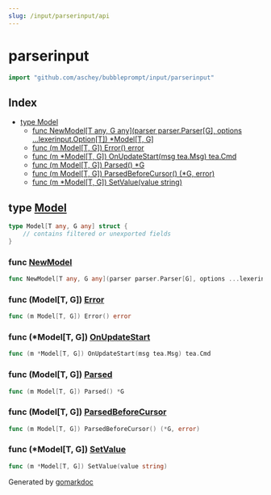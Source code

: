 ```yaml
---
slug: /input/parserinput/api
---
```


<div class="api">

# parserinput

```go
import "github.com/aschey/bubbleprompt/input/parserinput"
```

## Index

- [type Model](<#type-model>)
  - [func NewModel[T any, G any](parser parser.Parser[G], options ...lexerinput.Option[T]) *Model[T, G]](<#func-newmodel>)
  - [func \(m Model\[T, G\]\) Error\(\) error](<#func-modelt-g-error>)
  - [func \(m \*Model\[T, G\]\) OnUpdateStart\(msg tea.Msg\) tea.Cmd](<#func-modelt-g-onupdatestart>)
  - [func \(m Model\[T, G\]\) Parsed\(\) \*G](<#func-modelt-g-parsed>)
  - [func \(m Model\[T, G\]\) ParsedBeforeCursor\(\) \(\*G, error\)](<#func-modelt-g-parsedbeforecursor>)
  - [func \(m \*Model\[T, G\]\) SetValue\(value string\)](<#func-modelt-g-setvalue>)


## type [Model](<https://github.com/aschey/bubbleprompt/blob/main/input/parserinput/model.go#L9-L14>)

```go
type Model[T any, G any] struct {
    // contains filtered or unexported fields
}
```

### func [NewModel](<https://github.com/aschey/bubbleprompt/blob/main/input/parserinput/model.go#L16>)

```go
func NewModel[T any, G any](parser parser.Parser[G], options ...lexerinput.Option[T]) *Model[T, G]
```

### func \(Model\[T, G\]\) [Error](<https://github.com/aschey/bubbleprompt/blob/main/input/parserinput/model.go#L50>)

```go
func (m Model[T, G]) Error() error
```

### func \(\*Model\[T, G\]\) [OnUpdateStart](<https://github.com/aschey/bubbleprompt/blob/main/input/parserinput/model.go#L26>)

```go
func (m *Model[T, G]) OnUpdateStart(msg tea.Msg) tea.Cmd
```

### func \(Model\[T, G\]\) [Parsed](<https://github.com/aschey/bubbleprompt/blob/main/input/parserinput/model.go#L32>)

```go
func (m Model[T, G]) Parsed() *G
```

### func \(Model\[T, G\]\) [ParsedBeforeCursor](<https://github.com/aschey/bubbleprompt/blob/main/input/parserinput/model.go#L36>)

```go
func (m Model[T, G]) ParsedBeforeCursor() (*G, error)
```

### func \(\*Model\[T, G\]\) [SetValue](<https://github.com/aschey/bubbleprompt/blob/main/input/parserinput/model.go#L21>)

```go
func (m *Model[T, G]) SetValue(value string)
```

</div>

Generated by [gomarkdoc](<https://github.com/princjef/gomarkdoc>)
